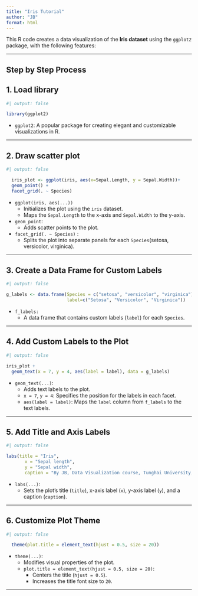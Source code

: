 ```yaml
---
title: "Iris Tutorial"
author: "JB"
format: html
---
```


This R code creates a data visualization of the **Iris dataset** using the `ggplot2` package, with the following features:


------------------------------------------------------------------------

## **Step by Step Process**

## 1. Load library

```r
#| output: false

library(ggplot2)
```

-   `ggplot2`: A popular package for creating elegant and customizable visualizations in R.

------------------------------------------------------------------------

## 2. Draw scatter plot

```r
#| output: false

  iris_plot <- ggplot(iris, aes(x=Sepal.Length, y = Sepal.Width))+
  geom_point() +
  facet_grid(. ~ Species)
```

-   `ggplot(iris, aes(...))`
    -   Initializes the plot using the `iris` dataset.
    -   Maps the `Sepal.Length` to the x-axis and `Sepal.Width` to the y-axis.
-   `geom_point`:
    -   Adds scatter points to the plot.
-   `facet_grid(. ~ Species)` :
    -   Splits the plot into separate panels for each `Species`(setosa, versicolor, virginica).

------------------------------------------------------------------------

## 3. Create a Data Frame for Custom Labels

```r
#| output: false

g_labels <- data.frame(Species = c("setosa", "versicolor", "virginica"), 
                       label=c("Setosa", "Versicolor", "Virginica"))
```

-   `f_labels:`
    -   A data frame that contains custom labels (`label`) for each `Species`.

------------------------------------------------------------------------

## 4. Add Custom Labels to the Plot

```r
#| output: false

iris_plot +
  geom_text(x = 7, y = 4, aes(label = label), data = g_labels) 
```

-   `geom_text(...)`:
    -   Adds text labels to the plot.
    -   `x = 7`, `y = 4`: Specifies the position for the labels in each facet.
    -   `aes(label = label)`: Maps the `label` column from `f_labels` to the text labels.

___

## 5. Add Title and Axis Labels

```r
#| output: false

labs(title = "Iris",
       x = "Sepal length",
       y = "Sepal width",
       caption = "By JB, Data Visualization course, Tunghai University, 2024")
```

-   `labs(...)`:
    -   Sets the plot’s title (`title`), x-axis label (`x`), y-axis label (`y`), and a caption (`caption`).
    
___

## 6. Customize Plot Theme

```r
#| output: false

  theme(plot.title = element_text(hjust = 0.5, size = 20))
```

-   `theme(...)`:
    -   Modifies visual properties of the plot.
    -   `plot.title = element_text(hjust = 0.5, size = 20)`:
        -   Centers the title (`hjust = 0.5`).
        -   Increases the title font size to `20`.

___
## 
